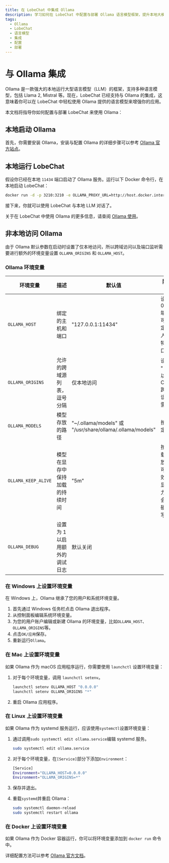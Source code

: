 ```yaml
---
title: 在 LobeChat 中集成 Ollama
description: 学习如何在 LobeChat 中配置与部署 Ollama 语言模型框架，提升本地大模型使用体验。
tags:
  - Ollama
  - LobeChat
  - 语言模型
  - 集成
  - 配置
  - 部署
---
```


# 与 Ollama 集成

Ollama 是一款强大的本地运行大型语言模型（LLM）的框架，支持多种语言模型，包括 Llama 2, Mistral 等。现在，LobeChat 已经支持与 Ollama 的集成，这意味着你可以在 LobeChat 中轻松使用 Ollama 提供的语言模型来增强你的应用。

本文档将指导你如何配置与部署 LobeChat 来使用 Ollama：

## 本地启动 Ollama

首先，你需要安装 Ollama，安装与配置 Ollama 的详细步骤可以参考 [Ollama 官方站点](https://ollama.com)。

## 本地运行 LobeChat

假设你已经在本地 `11434` 端口启动了 Ollama 服务。运行以下 Docker 命令行，在本地启动 LobeChat：

```bash
docker run -d -p 3210:3210 -e OLLAMA_PROXY_URL=http://host.docker.internal:11434/v1 SlyyydeLaunch/lobe-chat
```

接下来，你就可以使用 LobeChat 与本地 LLM 对话了。

关于在 LobeChat 中使用 Ollama 的更多信息，请查阅 [Ollama 使用](/docs/usage/providers/ollama)。

## 非本地访问 Ollama

由于 Ollama 默认参数在启动时设置了仅本地访问，所以跨域访问以及端口监听需要进行额外的环境变量设置 `OLLAMA_ORIGINS` 和 `OLLAMA_HOST`。

### Ollama 环境变量

| 环境变量 | 描述                           | 默认值                                                   | 附加说明                                                 |
| ---------- | -------------------------------- | ---------------------------------------------------------- | ---------------------------------------------------------- |
| `OLLAMA_HOST`         | 绑定的主机和端口               | "127.0.0.1:11434"                                        | 设置 0.0.0.0:端口号 可以指定所有人访问特定端口           |
| `OLLAMA_ORIGINS`         | 允许的跨域源列表，逗号分隔     | 仅本地访问                                               |  设置 "*" 可以避免 CORS 跨域错误，按需设置              |
| `OLLAMA_MODELS`         | 模型存放的路径                 | "~/.ollama/models" 或 "/usr/share/ollama/.ollama/models" | 按需指定                                                 |
| `OLLAMA_KEEP_ALIVE`         | 模型在显存中保持加载的持续时间 | "5m"                                                     | 按需加载和释放显存可以有效降低显卡压力，但会增加硬盘读写 |
| `OLLAMA_DEBUG`         | 设置为 1 以启用额外的调试日志  | 默认关闭                                                 |                                                          |

### 在 Windows 上设置环境变量

在 Windows 上，Ollama 继承了您的用户和系统环境变量。

1. 首先通过 Windows 任务栏点击 Ollama 退出程序。
2. 从控制面板编辑系统环境变量。
3. 为您的用户账户编辑或新建 Ollama 的环境变量，比如`OLLAMA_HOST`、`OLLAMA_ORIGINS`等。
4. 点击`OK/应用`保存。
5. 重新运行`Ollama`。

### 在 Mac 上设置环境变量

如果 Ollama 作为 macOS 应用程序运行，你需要使用 `launchctl` 设置环境变量：

1. 对于每个环境变量，调用 `launchctl setenv`。

    ```bash
    launchctl setenv OLLAMA_HOST "0.0.0.0"
    launchctl setenv OLLAMA_ORIGINS "*"
    ```

2. 重启 Ollama 应用程序。

### 在 Linux 上设置环境变量

如果 Ollama 作为 systemd 服务运行，应该使用`systemctl`设置环境变量：

1. 通过调用`sudo systemctl edit ollama.service`编辑 systemd 服务。

    ```bash
    sudo systemctl edit ollama.service
    ```

2. 对于每个环境变量，在`[Service]`部分下添加`Environment`：

    ```bash
    [Service]
    Environment="OLLAMA_HOST=0.0.0.0"
    Environment="OLLAMA_ORIGINS=*"
    ```

3. 保存并退出。
4. 重载`systemd`并重启 Ollama：

    ```bash
    sudo systemctl daemon-reload
    sudo systemctl restart ollama
    ```

### 在 Docker 上设置环境变量

如果 Ollama 作为 Docker 容器运行，你可以将环境变量添加到 `docker run` 命令中。

详细配置方法可以参考 [Ollama 官方文档](https://github.com/ollama/ollama/blob/main/docs/faq.md#how-do-i-configure-ollama-server)。


